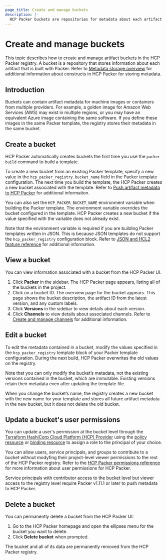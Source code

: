 ```yaml
---
page_title: Create and manage buckets
description: |-
  HCP Packer buckets are repositories for metadata about each artifact built with Packer. Learn how to create and manage artifact metadata buckets in HCP Packer.
---
```

# Create and manage buckets

This topic describes how to create and manage artifact buckets in the HCP Packer registry. A bucket is a repository that stores information about each artifact that is built with Packer. Refer to [Metadata storage overview](/hcp/docs/packer/store) for additional information about constructs in HCP Packer for storing metadata.

## Introduction

Buckets can contain artifact metadata for machine images or containers from multiple providers. For example, a golden image for Amazon Web Services (AWS) may exist in multiple regions, or you may have an equivalent Azure image containing the same software. If you define these images in the same Packer template, the registry stores their metadata in the same bucket. 

## Create a bucket

HCP Packer automatically creates buckets the first time you use the `packer build` command to build a template. 

To create a new bucket from an existing Packer template, specify a new value in the `hcp_packer_registry.bucket_name` field in the Packer template configuration. The next time you build the template, the HCP Packer creates a new bucket associated with the template. Refer to [Push artifact metadata to HCP Packer](/hcp/docs/packer/store/push-metadata) for additional information.

You can also set the `HCP_PACKER_BUCKET_NAME` environment variable when building the Packer template. The environment variable overrides the bucket configured in the template. HCP Packer creates a new bucket if the value specified with the variable does not already exist. 

Note that the environment variable is required if you are building Packer templates written in JSON. This is because JSON templates do not support the `hcp_packer_registry` configuration block. Refer to [JSON and HCL2 feature reference](/hcp/docs/packer/reference/hcl2-json) for additional information.
## View a bucket 

You can view information associated with a bucket from the HCP Packer UI.

1. Click **Packer** in the sidebar. The HCP Packer page appears, listing all of the buckets in the project.
1. Click on a bucket ID. The overview page for the bucket appears. This page shows the bucket description, the artifact ID from the latest version, and any custom labels. 
1. Click **Versions** in the sidebar to view details about each version.
1. Click **Channels** to view details about associated channels. Refer to [Create and manage channels](/hcp/docs/packer/manage/channel) for additional information.

## Edit a bucket

To edit the metadata contained in a bucket, modify the values specified in the `hcp_packer_registry` template block of your Packer template configuration. During the next build, HCP Packer overwrites the old values on the registry. 

Note that you can only modify the bucket’s metadata, not the existing versions contained in the bucket, which are immutable. Existing versions retain their metadata even after updating the template file.

When you change the bucket’s name, the registry creates a new bucket with the new name for your template and stores all future artifact metadata in the new bucket, but it does not delete the old bucket.

## Update a bucket's user permissions

You can update a user's permission at the bucket level through the [Terraform HashiCorp Cloud Platform (HCP) Provider](https://registry.terraform.io/providers/hashicorp/hcp/latest/docs) 
using the [policy resource](https://registry.terraform.io/providers/hashicorp/hcp/latest/docs/resources/packer_bucket_iam_policy)
or [binding resource](https://registry.terraform.io/providers/hashicorp/hcp/latest/docs/resources/packer_bucket_iam_binding) 
to assign a role to the principal of your choice.

You can allow users, service principals, and groups to contribute to a bucket without modyfing their project-level viewer permissions to the rest of 
the HCP Packer registry. Refer to the [HCP Packer permissions reference](/hcp/docs/packer/reference/permissions) for more information about user permissions for HCP Packer.

<Note>
Service principals with contributor access to the bucket level but viewer access to the registry level require Packer v1.11.1 or later to push metadata to HCP Packer.
</Note>

## Delete a bucket

You can permanently delete a bucket from the HCP Packer UI:

1. Go to the HCP Packer homepage and open the ellipses menu for the bucket you want to delete. 
1. Click **Delete bucket** when prompted.

The bucket and all of its data are permanently removed from the HCP Packer registry.



